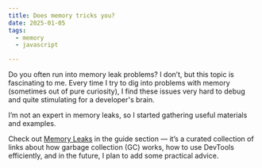```yaml
---
title: Does memory tricks you?
date: 2025-01-05
tags:
  - memory
  - javascript

---
```


Do you often run into memory leak problems? I don’t, but this topic is fascinating to me.
Every time I try to dig into problems with memory (sometimes out of pure curiosity),
I find these issues very hard to debug and quite stimulating for a developer's brain.

I’m not an expert in memory leaks, so I started gathering useful materials and examples.

Check out [Memory Leaks](/dev_guides/memory_leaks/) in the guide section — it’s a curated collection of links about
how garbage collection (GC) works, how to use DevTools efficiently,
and in the future, I plan to add some practical advice.



